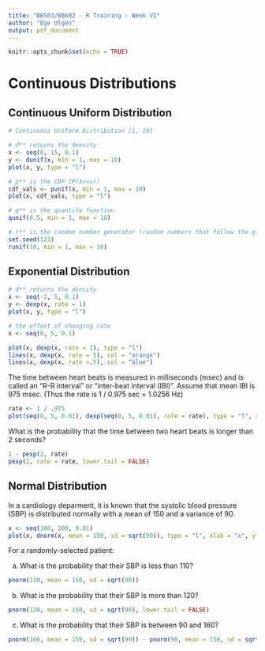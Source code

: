 ```yaml
---
title: "BB503/BB602 - R Training - Week VI"
author: "Ege Ulgen"
output: pdf_document
---
```


```r
knitr::opts_chunk$set(echo = TRUE)
```

# Continuous Distributions

## Continuous Uniform Distribution

```r
# Continuous Uniform Distribution [1, 10]

# d** returns the density 
x <- seq(0, 15, 0.1)
y <- dunif(x, min = 1, max = 10)
plot(x, y, type = "l")

# p** is the CDF (P(X<=x))
cdf_vals <- punif(x, min = 1, max = 10)
plot(x, cdf_vals, type = "l")

# q** is the quantile function
qunif(0.5, min = 1, max = 10)

# r** is the random number generator (random numbers that follow the given distribution)
set.seed(123)
runif(10, min = 1, max = 10)
```

## Exponential Distribution

```r
# d** returns the density 
x <- seq(-2, 5, 0.1)
y <- dexp(x, rate = 1)
plot(x, y, type = "l")

# the effect of changing rate
x <- seq(0, 5, 0.1)

plot(x, dexp(x, rate = 1), type = "l")
lines(x, dexp(x, rate = 5), col = "orange")
lines(x, dexp(x, rate =.5), col = "blue")
```

The time between heart beats is measured in milliseconds (msec) and is called an "R-R interval" or "inter-beat interval (IBI)". Assume that mean IBI is 975 msec. (Thus the rate is 1 / 0.975 sec = 1.0256 Hz)

```r
rate <- 1 / .975
plot(seq(0, 5, 0.01), dexp(seq(0, 5, 0.01), rate = rate), type = "l", xlab = "x", ylab = "P(X=x)")
```

What is the probability that the time between two heart beats is longer than 2 seconds?

```r
1 - pexp(2, rate)
pexp(2, rate = rate, lower.tail = FALSE)
```

## Normal Distribution

In a cardiology deparment, it is known that the systolic blood pressure (SBP) is distributed normally with a mean of 150 and a variance of 90. 

```r
x <- seq(100, 200, 0.01)
plot(x, dnorm(x, mean = 150, sd = sqrt(90)), type = "l", xlab = "x", ylab = "P(X=x)")
```

For a randomly-selected patient:

a) What is the probability that their SBP is less than 110?

```r
pnorm(110, mean = 150, sd = sqrt(90))
```

b) What is the probability that their SBP is more than 120? 

```r
pnorm(120, mean = 150, sd = sqrt(90), lower.tail = FALSE)
```

c) What is the probability that their SBP is between 90 and 160? 

```r
pnorm(160, mean = 150, sd = sqrt(90)) - pnorm(90, mean = 150, sd = sqrt(90))
```
